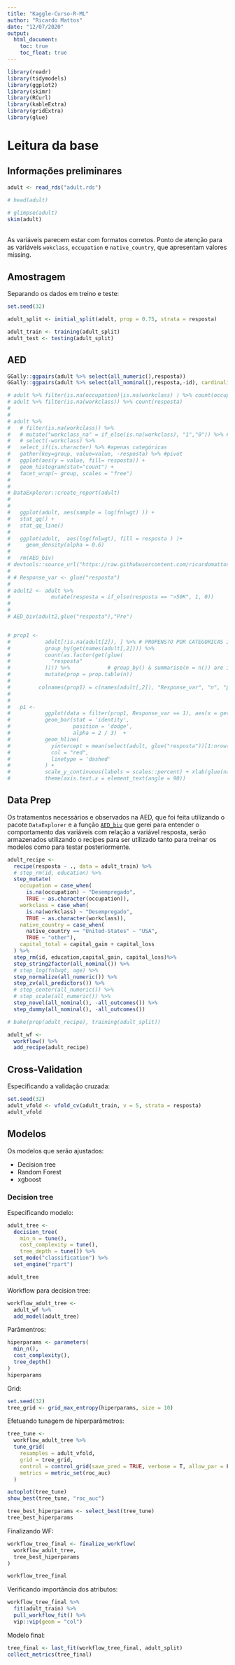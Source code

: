 ```yaml
---
title: "Kaggle-Curso-R-ML"
author: "Ricardo Mattos"
date: "12/07/2020"
output: 
  html_document:
    toc: true
    toc_float: true
---
```


```r
library(readr)
library(tidymodels)
library(ggplot2)
library(skimr)
library(RCurl)
library(kableExtra)
library(gridExtra)
library(glue)

```


# Leitura da base

## Informações preliminares

```r
adult <- read_rds("adult.rds")

# head(adult) 

# glimpse(adult)
skim(adult)

```

<br> As variáveis parecem estar com formatos corretos. Ponto de atenção para as variáveis `wokclass`, `occupation` e `native_country`, que apresentam valores missing.  </br>

## Amostragem

Separando os dados em treino e teste:

```r
set.seed(32)

adult_split <- initial_split(adult, prop = 0.75, strata = resposta)

adult_train <- training(adult_split)
adult_test <- testing(adult_split)

```


## AED
```r

GGally::ggpairs(adult %>% select(all_numeric(),resposta))
GGally::ggpairs(adult %>% select(all_nominal(),resposta,-id), cardinality_threshold = 41)

# adult %>% filter(is.na(occupation)|is.na(workclass) ) %>% count(occupation,workclass)
# adult %>% filter(is.na(workclass)) %>% count(resposta)   
# 
# 
# adult %>% 
#   # filter(is.na(workclass)) %>%
#   # mutate("workclass_na" = if_else(is.na(workclass), "1","0")) %>% #Variável com NA para analise de casos NA
#   # select(-workclass) %>% 
#   select_if(is.character) %>% #apenas categóricas
#   gather(key=group, value=value, -resposta) %>% #pivot
#   ggplot(aes(y = value, fill= resposta)) +
#   geom_histogram(stat="count") +
#   facet_wrap(~ group, scales = "free")
#   
#   
# DataExplorer::create_report(adult)
# 
#  
#   ggplot(adult, aes(sample = log(fnlwgt) )) +
#   stat_qq() +
#   stat_qq_line()
#   
#   ggplot(adult,  aes(log(fnlwgt), fill = resposta ) )+
#     geom_density(alpha = 0.6)
# 
#   rm(AED_biv)    
# devtools::source_url("https://raw.githubusercontent.com/ricardomattos05/functions/master/function_AED_bivariada.R")
# 
# # Response_var <- glue("resposta")
# 
# adult2 <- adult %>% 
#             mutate(resposta = if_else(resposta == ">50K", 1, 0))
# 
# 
# AED_biv(adult2,glue("resposta"),"Pre")


# prop1 <-
#           adult[!is.na(adult[2]), ] %>% # PROPENS?O POR CATEGORICAS INICIALMENTE
#           group_by(get(names(adult[,2]))) %>%
#           count(as.factor(get(glue(
#             "resposta"
#           )))) %>%            # group_by() & summarise(n = n()) are implicit
#           mutate(prop = prop.table(n))
#         
#         colnames(prop1) = c(names(adult[,2]), "Response_var", "n", "prop")
# 
#         
#   p1 <-
#           ggplot(data = filter(prop1, Response_var == 1), aes(x = get(names(adult[,2])), y = prop)) +
#           geom_bar(stat = 'identity',
#                    position = 'dodge',
#                    alpha = 2 / 3)  +
#           geom_hline(
#             yintercept = mean(select(adult, glue("resposta"))[1:nrow(select(adult, glue("resposta"))), ]),
#             col = "red",
#             linetype = 'dashed'
#           ) +
#           scale_y_continuous(labels = scales::percent) + xlab(glue(names(adult[,2]))) +
#           theme(axis.text.x = element_text(angle = 90))

```

## Data Prep

Os tratamentos necessários e observados na AED, que foi feita utilizando o pacote `DataExplorer` e a função [`AED_biv`](https://github.com/ricardomattos05/functions/blob/master/function_AED_bivariada.R) que gerei para entender o comportamento das variáveis com relação a variável resposta, serão armazenados utilizando o recipes para ser utilizado tanto para treinar os modelos como para testar posteriormente.


```r
adult_recipe <- 
  recipe(resposta ~ ., data = adult_train) %>% 
  # step_rm(id, education) %>% 
  step_mutate(
    occupation = case_when(
      is.na(occupation) ~ "Desempregado",
      TRUE ~ as.character(occupation)),
    workclass = case_when(
      is.na(workclass) ~ "Desempregado",
      TRUE ~ as.character(workclass)),
    native_country = case_when(
      native_country == "United-States" ~ "USA",
      TRUE ~ "other"),
    capital_total = capital_gain + capital_loss
  ) %>% 
  step_rm(id, education,capital_gain, capital_loss)%>% 
  step_string2factor(all_nominal()) %>%
  # step_log(fnlwgt, age) %>%  
  step_normalize(all_numeric()) %>% 
  step_zv(all_predictors()) %>%
  # step_center(all_numeric()) %>%
  # step_scale(all_numeric()) %>%
  step_novel(all_nominal(), -all_outcomes()) %>% 
  step_dummy(all_nominal(), -all_outcomes())

# bake(prep(adult_recipe), training(adult_split))

adult_wf <- 
  workflow() %>% 
  add_recipe(adult_recipe)

```


## Cross-Validation

Especificando a validação cruzada:

```r
set.seed(32)
adult_vfold <- vfold_cv(adult_train, v = 5, strata = resposta)
adult_vfold
```

## Modelos {.tabset}

Os modelos que serão ajustados:

  * Decision tree
  * Random Forest
  * xgboost

### Decision tree

Especificando modelo:

```r
adult_tree <- 
  decision_tree(
    min_n = tune(),
    cost_complexity = tune(), 
    tree_depth = tune()) %>%
  set_mode("classification") %>%
  set_engine("rpart")

adult_tree
```
Workflow para decision tree:

```r

workflow_adult_tree <- 
  adult_wf %>% 
  add_model(adult_tree)


```

Parâmentros:

```r
hiperparams <- parameters(
  min_n(),
  cost_complexity(), 
  tree_depth()
)
hiperparams
```

Grid:

```r
set.seed(32)
tree_grid <- grid_max_entropy(hiperparams, size = 10)

```


Efetuando tunagem de hiperparâmetros:

```r

tree_tune <- 
  workflow_adult_tree %>% 
  tune_grid(
    resamples = adult_vfold,
    grid = tree_grid,
    control = control_grid(save_pred = TRUE, verbose = T, allow_par = F),
    metrics = metric_set(roc_auc)
  )

```

```r
autoplot(tree_tune)
show_best(tree_tune, "roc_auc")

tree_best_hiperparams <- select_best(tree_tune)
tree_best_hiperparams

```

Finalizando WF:

```r
workflow_tree_final <- finalize_workflow(
  workflow_adult_tree,
  tree_best_hiperparams
)

workflow_tree_final
```

Verificando importância dos atributos:

```r
workflow_tree_final %>%
  fit(adult_train) %>%
  pull_workflow_fit() %>%
  vip::vip(geom = "col")
```

Modelo final:


```r

tree_final <- last_fit(workflow_tree_final, adult_split)
collect_metrics(tree_final)

```








